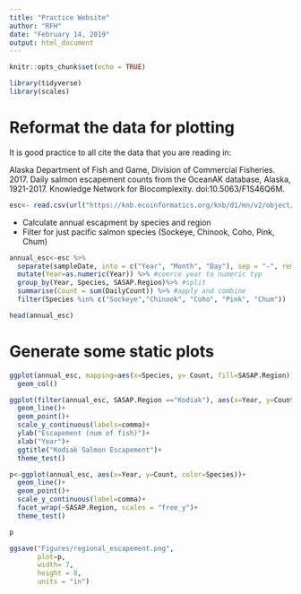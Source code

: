 ```yaml
---
title: "Practice Website"
author: "RFH"
date: "February 14, 2019"
output: html_document
---
```


```r
knitr::opts_chunk$set(echo = TRUE)
```

```r
library(tidyverse)
library(scales)
```

# Reformat the data for plotting
It is good practice to all cite the data that you are reading in:

Alaska Department of Fish and Game, Division of Commercial Fisheries. 2017. Daily salmon escapement counts from the OceanAK database, Alaska, 1921-2017. Knowledge Network for Biocomplexity. doi:10.5063/F1S46Q6M.

```r
esc<- read.csv(url("https://knb.ecoinformatics.org/knb/d1/mn/v2/object/urn%3Auuid%3Af119a05b-bbe7-4aea-93c6-85434dcb1c5e", method="libcurl"), stringsAsFactors = F )

```

* Calculate annual escapment by species and region
* Filter for just pacific salmon species (Sockeye, Chinook, Coho, Pink, Chum)

```r
annual_esc<-esc %>% 
  separate(sampleDate, into = c("Year", "Month", "Day"), sep = "-", remove = F) %>% 
  mutate(Year=as.numeric(Year)) %>% #coerce year to numeric typ
  group_by(Year, Species, SASAP.Region)%>% #split
  summarise(Count = sum(DailyCount)) %>% #apply and combine
  filter(Species %in% c("Sockeye","Chinook", "Coho", "Pink", "Chum"))

head(annual_esc)
```



# Generate some static plots

```r
ggplot(annual_esc, mapping=aes(x=Species, y= Count, fill=SASAP.Region))+
  geom_col()
```

```r
ggplot(filter(annual_esc, SASAP.Region =="Kodiak"), aes(x=Year, y=Count, color=Species))+
  geom_line()+
  geom_point()+
  scale_y_continuous(labels=comma)+
  ylab("Escapement (num of fish)")+
  xlab("Year")+
  ggtitle("Kodiak Salmon Escapement")+
  theme_test()
```

```r
p<-ggplot(annual_esc, aes(x=Year, y=Count, color=Species))+
  geom_line()+
  geom_point()+
  scale_y_continuous(label=comma)+
  facet_wrap(~SASAP.Region, scales = "free_y")+
  theme_test()

p

ggsave("Figures/regional_escapement.png", 
       plot=p,
       width= 7,
       height = 8,
       units = "in")

```

